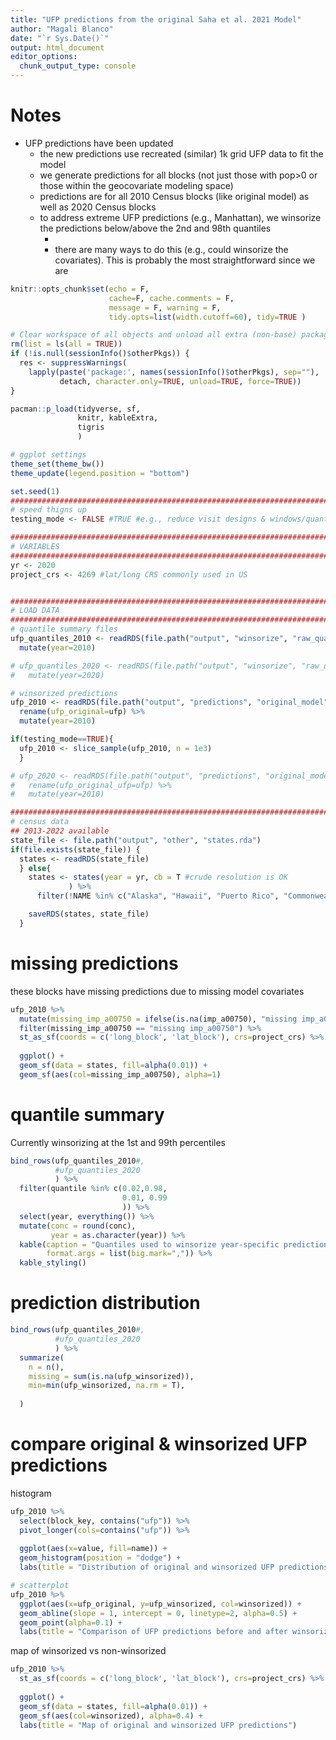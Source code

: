 ```yaml
---
title: "UFP predictions from the original Saha et al. 2021 Model"
author: "Magali Blanco"
date: "`r Sys.Date()`"
output: html_document
editor_options: 
  chunk_output_type: console
---
```


# Notes

* UFP predictions have been updated       
  * the new predictions use recreated (similar) 1k grid UFP data to fit the model     
  * we generate predictions for all blocks (not just those with pop>0 or those within the geocovariate modeling space)        
  * predictions are for all 2010 Census blocks (like original model) as well as 2020 Census blocks 
  * to address extreme UFP predictions (e.g., Manhattan), we winsorize the predictions below/above the 2nd and 98th quantiles 
    *
    * there are many ways to do this (e.g., could winsorize the covariates). This is probably the most straightforward since we are 


```r
knitr::opts_chunk$set(echo = F, 
                      cache=F, cache.comments = F, 
                      message = F, warning = F, 
                      tidy.opts=list(width.cutoff=60), tidy=TRUE )  

# Clear workspace of all objects and unload all extra (non-base) packages
rm(list = ls(all = TRUE))
if (!is.null(sessionInfo()$otherPkgs)) {
  res <- suppressWarnings(
    lapply(paste('package:', names(sessionInfo()$otherPkgs), sep=""),
           detach, character.only=TRUE, unload=TRUE, force=TRUE))
}

pacman::p_load(tidyverse, sf,
               knitr, kableExtra,
               tigris
               )  

# ggplot settings
theme_set(theme_bw())
theme_update(legend.position = "bottom")

set.seed(1)
##################################################################################################
# speed thigns up
testing_mode <- FALSE #TRUE #e.g., reduce visit designs & windows/quantile combinations

##################################################################################################
# VARIABLES
##################################################################################################
yr <- 2020
project_crs <- 4269 #lat/long CRS commonly used in US 


##################################################################################################
# LOAD DATA
##################################################################################################
# quantile summary files
ufp_quantiles_2010 <- readRDS(file.path("output", "winsorize", "raw_quantiles_ufp_covs_2010.rds")) %>%
  mutate(year=2010)

# ufp_quantiles_2020 <- readRDS(file.path("output", "winsorize", "raw_quantiles_ufp_covs_2020.rds")) %>%
#   mutate(year=2020) 

# winsorized predictions
ufp_2010 <- readRDS(file.path("output", "predictions", "original_model", "blocks", "modified", "ufp_covs_2010.rds")) %>%
  rename(ufp_original=ufp) %>%
  mutate(year=2010)

if(testing_mode==TRUE){
  ufp_2010 <- slice_sample(ufp_2010, n = 1e3)
  }

# ufp_2020 <- readRDS(file.path("output", "predictions", "original_model", "blocks", "modified", "ufp_covs_2020.rds"))  %>%
#   rename(ufp_original_ufp=ufp) %>%
#   mutate(year=2010)

##################################################################################################
# census data
## 2013-2022 available
state_file <- file.path("output", "other", "states.rda")
if(file.exists(state_file)) {
  states <- readRDS(state_file)
  } else{
    states <- states(year = yr, cb = T #crude resolution is OK
             ) %>%
      filter(!NAME %in% c("Alaska", "Hawaii", "Puerto Rico", "Commonwealth of the Northern Mariana Islands", "Guam", "United States Virgin Islands", "District of Columbia", "American Samoa"))

    saveRDS(states, state_file)
  }


```

# missing predictions

these blocks have missing predictions due to missing model covariates 

```r
ufp_2010 %>%
  mutate(missing_imp_a00750 = ifelse(is.na(imp_a00750), "missing imp_a00750", "UFP prediction available" )) %>%
  filter(missing_imp_a00750 == "missing imp_a00750") %>%
  st_as_sf(coords = c('long_block', 'lat_block'), crs=project_crs) %>%
  
  ggplot() + 
  geom_sf(data = states, fill=alpha(0.01)) +
  geom_sf(aes(col=missing_imp_a00750), alpha=1)

```


# quantile summary

Currently winsorizing at the 1st and 99th percentiles 

```r
bind_rows(ufp_quantiles_2010#, 
          #ufp_quantiles_2020
          ) %>%
  filter(quantile %in% c(0.02,0.98,
                         0.01, 0.99
                         )) %>%
  select(year, everything()) %>%
  mutate(conc = round(conc),
         year = as.character(year)) %>%
  kable(caption = "Quantiles used to winsorize year-specific predictions",
        format.args = list(big.mark=",")) %>%
  kable_styling()


```

# prediction distribution

```r
bind_rows(ufp_quantiles_2010#, 
          #ufp_quantiles_2020
          ) %>%
  summarize(
    n = n(),
    missing = sum(is.na(ufp_winsorized)),
    min=min(ufp_winsorized, na.rm = T),
    
  )

```


# compare original & winsorized UFP predictions 

histogram 

```r
ufp_2010 %>%
  select(block_key, contains("ufp")) %>%
  pivot_longer(cols=contains("ufp")) %>%
  
  ggplot(aes(x=value, fill=name)) + 
  geom_histogram(position = "dodge") + 
  labs(title = "Distribution of original and winsorized UFP predictions")

# scatterplot
ufp_2010 %>%
  ggplot(aes(x=ufp_original, y=ufp_winsorized, col=winsorized)) +
  geom_abline(slope = 1, intercept = 0, linetype=2, alpha=0.5) +
  geom_point(alpha=0.1) + 
  labs(title = "Comparison of UFP predictions before and after winsorizing ")

```

map of winsorized vs non-winsorized

```r
ufp_2010 %>%
  st_as_sf(coords = c('long_block', 'lat_block'), crs=project_crs) %>%
  
  ggplot() + 
  geom_sf(data = states, fill=alpha(0.01)) +
  geom_sf(aes(col=winsorized), alpha=0.4) + 
  labs(title = "Map of original and winsorized UFP predictions")



```




